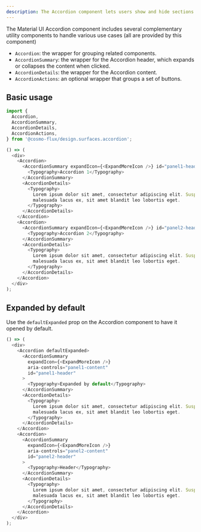 ```yaml
---
description: The Accordion component lets users show and hide sections of related content on a page.
---
```



The Material UI Accordion component includes several complementary utility components to handle various use cases (all are provided by this component)

- `Accordion`: the wrapper for grouping related components.
- `AccordionSummary`: the wrapper for the Accordion header, which expands or collapses the content when clicked.
- `AccordionDetails`: the wrapper for the Accordion content.
- `AccordionActions`: an optional wrapper that groups a set of buttons.

## Basic usage

```ts
import {
  Accordion,
  AccordionSummary,
  AccordionDetails,
  AccordionActions,
} from '@cosmo-flux/design.surfaces.accordion';
```

```js live
() => (
  <div>
    <Accordion>
      <AccordionSummary expandIcon={<ExpandMoreIcon />} id="panel1-header">
        <Typography>Accordion 1</Typography>
      </AccordionSummary>
      <AccordionDetails>
        <Typography>
          Lorem ipsum dolor sit amet, consectetur adipiscing elit. Suspendisse
          malesuada lacus ex, sit amet blandit leo lobortis eget.
        </Typography>
      </AccordionDetails>
    </Accordion>
    <Accordion>
      <AccordionSummary expandIcon={<ExpandMoreIcon />} id="panel2-header">
        <Typography>Accordion 2</Typography>
      </AccordionSummary>
      <AccordionDetails>
        <Typography>
          Lorem ipsum dolor sit amet, consectetur adipiscing elit. Suspendisse
          malesuada lacus ex, sit amet blandit leo lobortis eget.
        </Typography>
      </AccordionDetails>
    </Accordion>
  </div>
);
```

## Expanded by default

Use the `defaultExpanded` prop on the Accordion component to have it opened by default.

```js live
() => (
  <div>
    <Accordion defaultExpanded>
      <AccordionSummary
        expandIcon={<ExpandMoreIcon />}
        aria-controls="panel1-content"
        id="panel1-header"
      >
        <Typography>Expanded by default</Typography>
      </AccordionSummary>
      <AccordionDetails>
        <Typography>
          Lorem ipsum dolor sit amet, consectetur adipiscing elit. Suspendisse
          malesuada lacus ex, sit amet blandit leo lobortis eget.
        </Typography>
      </AccordionDetails>
    </Accordion>
    <Accordion>
      <AccordionSummary
        expandIcon={<ExpandMoreIcon />}
        aria-controls="panel2-content"
        id="panel2-header"
      >
        <Typography>Header</Typography>
      </AccordionSummary>
      <AccordionDetails>
        <Typography>
          Lorem ipsum dolor sit amet, consectetur adipiscing elit. Suspendisse
          malesuada lacus ex, sit amet blandit leo lobortis eget.
        </Typography>
      </AccordionDetails>
    </Accordion>
  </div>
);
```
